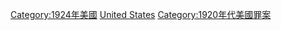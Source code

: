 {{Portal|美國}}
{{Year by category
|m=1
|c=9
|d=2
|y=4
|cat=美國罪案
|sortkey=United States
|parent=美國各年罪案
|subcat=1924年各國罪案
}}

[[Category:1924年美國|Category:1924年美國]]
[[Category:1924年北美洲罪案|United States]]
[[Category:1920年代美國罪案|Category:1920年代美國罪案]]